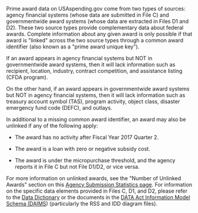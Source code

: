 Prime award data on USAspending.gov come from two types of
sources: agency financial systems (whose data are submitted in
File C) and governmentwide award systems (whose data are extracted in Files
D1 and D2). These two source types provide complementary data about
federal awards. Complete information about any given award is only
possible if that award is \"linked\" across the two source types
through a common award identifier (also known as a "prime award
unique key").

If an award appears in agency financial systems but NOT in governmentwide
award systems, then it will lack information such as recipient,
location, industry, contract competition, and assistance listing (CFDA program).

On the other hand, if an award appears in governmentwide award systems but NOT
in agency financial systems, then it will lack information such as
treasury account symbol (TAS), program activity, object class, disaster emergency
fund code (DEFC), and outlays.

In additional to a missing common award identifier, an award may also be unlinked if any of the following apply:

-   The award has no activity after Fiscal Year 2017 Quarter 2.

-   The award is a loan with zero or negative subsidy cost.

-   The award is under the micropurchase threshold, and the agency
    reports it in File C but not File D1/D2, or vice versa.

For more information on unlinked awards, see the "Number of Unlinked
Awards" section on this
<a target="_blank" rel="noopener noreferrer" href="https://www.usaspending.gov/submission-statistics/data-sources?section=unlinked_awards">Agency Submission Statistics page</a>.
For information on the specific data elements provided in Files C, D1,
and D2, please refer to the [Data Dictionary](https://www.usaspending.gov/data-dictionary) or the
documents in the
<a target="_blank" rel="noopener noreferrer" href="https://fiscal.treasury.gov/data-transparency/DAIMS-current.html">DATA Act Information Model Schema (DAIMS</a>)
(particularly the RSS and IDD diagram files).